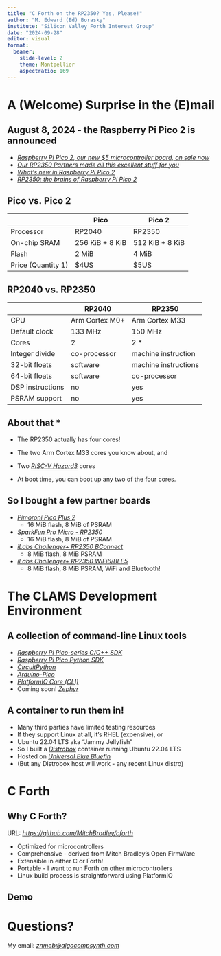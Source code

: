 ```yaml
---
title: "C Forth on the RP2350? Yes, Please!"
author: "M. Edward (Ed) Borasky"
institute: "Silicon Valley Forth Interest Group"
date: "2024-09-28"
editor: visual
format: 
  beamer:
    slide-level: 2
    theme: Montpellier
    aspectratio: 169
---
```


# A (Welcome) Surprise in the (E)mail

## August 8, 2024 - the Raspberry Pi Pico 2 is announced

-   [[*Raspberry Pi Pico 2, our new \$5 microcontroller board, on sale now*]{.underline}](https://www.raspberrypi.com/news/raspberry-pi-pico-2-our-new-5-microcontroller-board-on-sale-now/)
-   [[*Our RP2350 Partners made all this excellent stuff for you*]{.underline}](https://www.raspberrypi.com/news/our-rp2350-partners-made-all-this-excellent-stuff-for-you/)
-   [[*What’s new in Raspberry Pi Pico 2*]{.underline}](https://www.raspberrypi.com/news/whats-new-in-pico-2/)
-   [[*RP2350: the brains of Raspberry Pi Pico 2*]{.underline}](https://www.raspberrypi.com/news/rp2350-the-brains-of-raspberry-pi-pico-2/)

## Pico vs. Pico 2

|                    | Pico            | Pico 2          |
|--------------------|-----------------|-----------------|
| Processor          | RP2040          | RP2350          |
| On-chip SRAM       | 256 KiB + 8 KiB | 512 KiB + 8 KiB |
| Flash              | 2 MiB           | 4 MiB           |
| Price (Quantity 1) | \$4US           | \$5US           |

## RP2040 vs. RP2350

|                  | RP2040         | RP2350               |
|------------------|----------------|----------------------|
| CPU              | Arm Cortex M0+ | Arm Cortex M33       |
| Default clock    | 133 MHz        | 150 MHz              |
| Cores            | 2              | 2 \*                 |
| Integer divide   | co-processor   | machine instruction  |
| 32-bit floats    | software       | machine instructions |
| 64-bit floats    | software       | co-processor         |
| DSP instructions | no             | yes                  |
| PSRAM support    | no             | yes                  |

## About that \*

-   The RP2350 actually has four cores!

-   The two Arm Cortex M33 cores you know about, and

-   Two [[*RISC-V Hazard3*]{.underline}](https://github.com/Wren6991/Hazard3) cores

-   At boot time, you can boot up any two of the four cores.

## So I bought a few partner boards

-   [[*Pimoroni Pico Plus 2*]{.underline}](https://shop.pimoroni.com/products/pimoroni-pico-plus-2-w?variant=42182811942995)
    -   16 MiB flash, 8 MiB of PSRAM
-   [[*SparkFun Pro Micro - RP2350*]{.underline}](https://www.sparkfun.com/products/24870)
    -   16 MiB flash, 8 MiB of PSRAM
-   [[*iLabs Challenger+ RP2350 BConnect*]{.underline}](https://ilabs.se/challenger-rp2350-bconnect-datasheet/)
    -   8 MiB flash, 8 MiB PSRAM
-   [[*iLabs Challenger+ RP2350 WiFi6/BLE5*]{.underline}](https://ilabs.se/challenger-rp2350-wifi-ble/)
    -   8 MiB flash, 8 MiB PSRAM, WiFi and Bluetooth!

# The CLAMS Development Environment

## A collection of command-line Linux tools

-   [[*Raspberry Pi Pico-series C/C++ SDK*]{.underline}](https://datasheets.raspberrypi.com/pico/raspberry-pi-pico-c-sdk.pdf)
-   [[*Raspberry Pi Pico Python SDK*]{.underline}](https://datasheets.raspberrypi.com/pico/raspberry-pi-pico-python-sdk.pdf)
-   [[*CircuitPython*]{.underline}](https://circuitpython.org/)
-   [[*Arduino-Pico*]{.underline}](https://arduino-pico.readthedocs.io/en/latest/)
-   [[*PlatformIO Core (CLI)*]{.underline}](https://docs.platformio.org/en/latest/core/index.html)
-   Coming soon! [[*Zephyr*]{.underline}](https://docs.zephyrproject.org/latest/index.html)

## A container to run them in!

-   Many third parties have limited testing resources
-   If they support Linux at all, it's RHEL (expensive), or
-   Ubuntu 22.04 LTS aka "Jammy Jellyfish"
-   So I built a [[*Distrobox*]{.underline}](https://distrobox.it/) container running Ubuntu 22.04 LTS
-   Hosted on [[*Universal Blue Bluefin*]{.underline}](https://projectbluefin.io/)
-   (But any Distrobox host will work - any recent Linux distro)

# C Forth

## Why C Forth?

URL: [[*https://github.com/MitchBradley/cforth*]{.underline}](https://github.com/MitchBradley/cforth)

-   Optimized for microcontrollers
-   Comprehensive - derived from Mitch Bradley's Open FirmWare
-   Extensible in either C or Forth!
-   Portable - I want to run Forth on other microcontrollers
-   Linux build process is straightforward using PlatformIO

## Demo

# Questions?

My email: [*znmeb\@algocompsynth.com*]{.underline}
